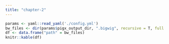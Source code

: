 ```yaml
---
title: "chapter-2"
---
```


```r
params <- yaml::read_yaml('./config.yml')
bw_files <- dir(params$pigx_output_dir, ".bigwig", recursive = T, full.names = T)
df <- data.frame("path" = bw_files)
knitr::kable(df)
```